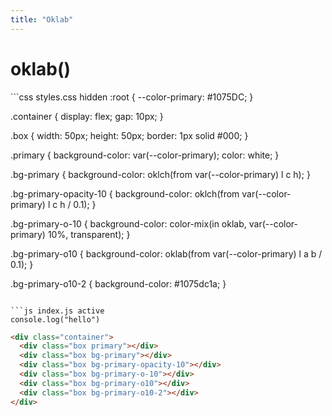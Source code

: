 ```yaml
---
title: "Oklab"
---
```


# oklab()

<Playground>
```css styles.css hidden
:root {
  --color-primary: #1075DC;
}

.container {
  display: flex;
  gap: 10px;
}

.box {
  width: 50px;
  height: 50px;
  border: 1px solid #000;
}

.primary {
  background-color: var(--color-primary);
  color: white;
}

.bg-primary {
  background-color: oklch(from var(--color-primary) l c h);
}

.bg-primary-opacity-10 {
  background-color: oklch(from var(--color-primary) l c h / 0.1);
}

.bg-primary-o-10 {
  background-color: color-mix(in oklab, var(--color-primary) 10%, transparent);
}

.bg-primary-o10 {
  background-color: oklab(from var(--color-primary) l a b / 0.1);
}

.bg-primary-o10-2 {
  background-color: #1075dc1a;
}

````

```js index.js active
console.log("hello")
````

```html index.html hidden
<div class="container">
  <div class="box primary"></div>
  <div class="box bg-primary"></div>
  <div class="box bg-primary-opacity-10"></div>
  <div class="box bg-primary-o-10"></div>
  <div class="box bg-primary-o10"></div>
  <div class="box bg-primary-o10-2"></div>
</div>
```

</Playground>
